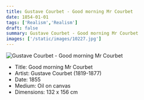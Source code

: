 ```yaml
---
title: Gustave Courbet - Good morning Mr Courbet
date: 1854-01-01
tags: ['Realism','Realism']
draft: false
summary: Gustave Courbet - Good morning Mr Courbet
images: ['/static/images/10227.jpg']
---
```


![Gustave Courbet - Good morning Mr Courbet](/static/images/10227.jpg)

* Title: Good morning Mr Courbet
* Artist: Gustave Courbet (1819-1877)
* Date: 1855
* Medium: Oil on canvas
* Dimensions: 132 x 156 cm


